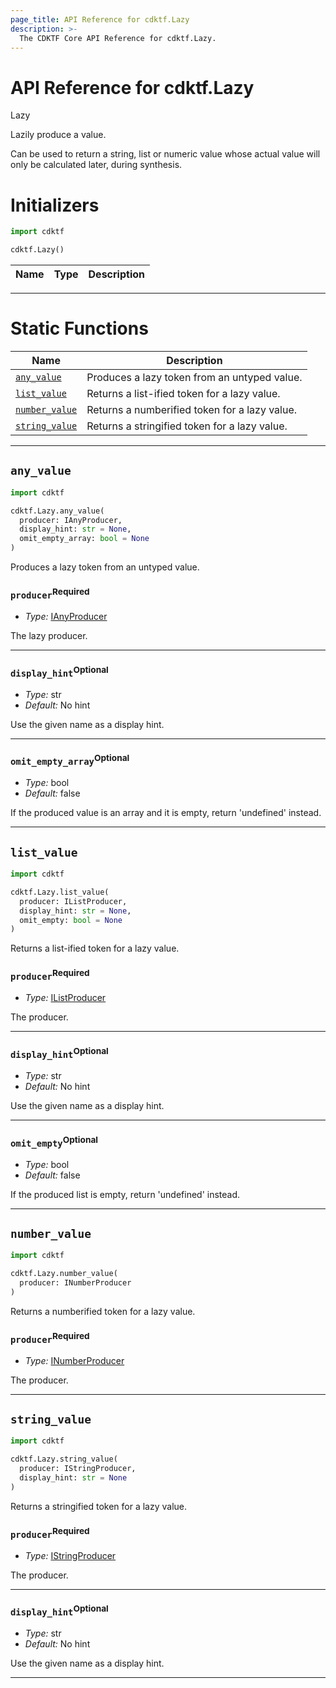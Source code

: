 ```yaml
---
page_title: API Reference for cdktf.Lazy
description: >-
  The CDKTF Core API Reference for cdktf.Lazy.
---
```


<!-- This file is generated through yarn generate-docs -->

# API Reference for cdktf.Lazy

   Lazy <a name="Lazy" id="cdktf.Lazy"></a>
  
  Lazily produce a value.
  
  Can be used to return a string, list or numeric value whose actual value
  will only be calculated later, during synthesis.
  
  # Initializers <a name="Initializers" id="cdktf.Lazy.Initializer"></a>
  
  ```python
  import cdktf
  
  cdktf.Lazy()
  ```
  
  | **Name** | **Type** | **Description** |
  | --- | --- | --- |
  
  ---
  
  
  # Static Functions <a name="Static Functions" id="Static Functions"></a>
  
  | **Name** | **Description** |
  | --- | --- |
  | <code><a href="#cdktf.Lazy.anyValue">any_value</a></code> | Produces a lazy token from an untyped value. |
  | <code><a href="#cdktf.Lazy.listValue">list_value</a></code> | Returns a list-ified token for a lazy value. |
  | <code><a href="#cdktf.Lazy.numberValue">number_value</a></code> | Returns a numberified token for a lazy value. |
  | <code><a href="#cdktf.Lazy.stringValue">string_value</a></code> | Returns a stringified token for a lazy value. |
  
  ---
  
  ## `any_value` <a name="any_value" id="cdktf.Lazy.anyValue"></a>
  
  ```python
  import cdktf
  
  cdktf.Lazy.any_value(
    producer: IAnyProducer,
    display_hint: str = None,
    omit_empty_array: bool = None
  )
  ```
  
  Produces a lazy token from an untyped value.
  
  ### `producer`<sup>Required</sup> <a name="producer" id="cdktf.Lazy.anyValue.parameter.producer"></a>
  
  - *Type:* <a href="#cdktf.IAnyProducer">IAnyProducer</a>
  
  The lazy producer.
  
  ---
  
  ### `display_hint`<sup>Optional</sup> <a name="display_hint" id="cdktf.Lazy.anyValue.parameter.displayHint"></a>
  
  - *Type:* str
  - *Default:* No hint
  
  Use the given name as a display hint.
  
  ---
  
  ### `omit_empty_array`<sup>Optional</sup> <a name="omit_empty_array" id="cdktf.Lazy.anyValue.parameter.omitEmptyArray"></a>
  
  - *Type:* bool
  - *Default:* false
  
  If the produced value is an array and it is empty, return 'undefined' instead.
  
  ---
  
  ## `list_value` <a name="list_value" id="cdktf.Lazy.listValue"></a>
  
  ```python
  import cdktf
  
  cdktf.Lazy.list_value(
    producer: IListProducer,
    display_hint: str = None,
    omit_empty: bool = None
  )
  ```
  
  Returns a list-ified token for a lazy value.
  
  ### `producer`<sup>Required</sup> <a name="producer" id="cdktf.Lazy.listValue.parameter.producer"></a>
  
  - *Type:* <a href="#cdktf.IListProducer">IListProducer</a>
  
  The producer.
  
  ---
  
  ### `display_hint`<sup>Optional</sup> <a name="display_hint" id="cdktf.Lazy.listValue.parameter.displayHint"></a>
  
  - *Type:* str
  - *Default:* No hint
  
  Use the given name as a display hint.
  
  ---
  
  ### `omit_empty`<sup>Optional</sup> <a name="omit_empty" id="cdktf.Lazy.listValue.parameter.omitEmpty"></a>
  
  - *Type:* bool
  - *Default:* false
  
  If the produced list is empty, return 'undefined' instead.
  
  ---
  
  ## `number_value` <a name="number_value" id="cdktf.Lazy.numberValue"></a>
  
  ```python
  import cdktf
  
  cdktf.Lazy.number_value(
    producer: INumberProducer
  )
  ```
  
  Returns a numberified token for a lazy value.
  
  ### `producer`<sup>Required</sup> <a name="producer" id="cdktf.Lazy.numberValue.parameter.producer"></a>
  
  - *Type:* <a href="#cdktf.INumberProducer">INumberProducer</a>
  
  The producer.
  
  ---
  
  ## `string_value` <a name="string_value" id="cdktf.Lazy.stringValue"></a>
  
  ```python
  import cdktf
  
  cdktf.Lazy.string_value(
    producer: IStringProducer,
    display_hint: str = None
  )
  ```
  
  Returns a stringified token for a lazy value.
  
  ### `producer`<sup>Required</sup> <a name="producer" id="cdktf.Lazy.stringValue.parameter.producer"></a>
  
  - *Type:* <a href="#cdktf.IStringProducer">IStringProducer</a>
  
  The producer.
  
  ---
  
  ### `display_hint`<sup>Optional</sup> <a name="display_hint" id="cdktf.Lazy.stringValue.parameter.displayHint"></a>
  
  - *Type:* str
  - *Default:* No hint
  
  Use the given name as a display hint.
  
  ---
  
  
  
